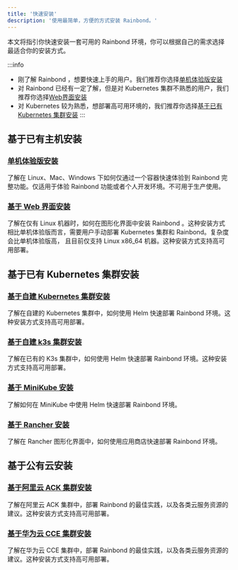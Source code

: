 ```yaml
---
title: '快速安装'
description: '使用最简单，方便的方式安装 Rainbond。'
---
```



本文将指引你快速安装一套可用的 Rainbond 环境，你可以根据自己的需求选择最适合你的安装方式。

:::info
- 刚了解 Rainbond ，想要快速上手的用户。我们推荐你选择[单机体验版安装](/docs/installation/install-with-dind)
- 对 Rainbond 已经有一定了解，但是对 Kubernetes 集群不熟悉的用户，我们推荐你选择[Web界面安装](/docs/installation/install-with-ui/)
- 对 Kubernetes 较为熟悉，想部署高可用环境的，我们推荐你选择[基于已有 Kubernetes 集群安装](/docs/quick-start/quick-install#基于已有-kubernetes-集群安装)
:::

## 基于已有主机安装

### [单机体验版安装](/docs/installation/install-with-dind)

了解在 Linux、Mac、Windows 下如何仅通过一个容器快速体验到 Rainbond 完整功能。仅适用于体验 Rainbond 功能或者个人开发环境。不可用于生产使用。

### [基于 Web 界面安装](/docs/installation/install-with-ui/)

了解在仅有 Linux 机器时，如何在图形化界面中安装 Rainbond 。这种安装方式相比单机体验版而言，需要用户手动部署 Kubernetes 集群和 Rainbond。复杂度会比单机体验版高， 且目前仅支持 Linux x86_64 机器。这种安装方式支持高可用部署。

## 基于已有 Kubernetes 集群安装

### [基于自建 Kubernetes 集群安装](/docs/installation/install-with-helm/)

了解在自建的 Kubernetes 集群中，如何使用 Helm 快速部署 Rainbond 环境。这种安装方式支持高可用部署。

### [基于自建 k3s 集群安装](/docs/installation/install-with-helm/other/k3s-install-with-helm/)

了解在已有的 K3s 集群中，如何使用 Helm 快速部署 Rainbond 环境。这种安装方式支持高可用部署。

### [基于 MiniKube 安装](/docs/installation/install-with-helm/other/install-from-minikube/)

了解如何在 MiniKube 中使用 Helm 快速部署 Rainbond 环境。

### [基于 Rancher 安装](/docs/installation/install-with-helm/other/install-from-rancher/)

了解在 Rancher 图形化界面中，如何使用应用商店快速部署 Rainbond 环境。

## 基于公有云安装

### [基于阿里云 ACK 集群安装](/docs/installation/install-with-helm/cloud/ack-install-with-helm/)

了解在阿里云 ACK 集群中，部署 Rainbond 的最佳实践，以及各类云服务资源的建议。这种安装方式支持高可用部署。

### [基于华为云 CCE 集群安装](/docs/installation/install-with-helm/cloud/cce-install-with-helm/)

了解在华为云 CCE 集群中，部署 Rainbond 的最佳实践，以及各类云服务资源的建议。这种安装方式支持高可用部署。
